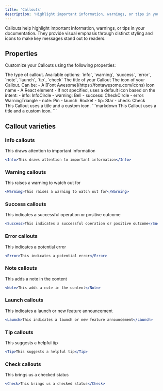 ```yaml
---
title: 'Callouts'
description: 'Highlight important information, warnings, or tips in your documentation.'
---
```


Callouts help highlight important information, warnings, or tips in your documentation. They provide visual emphasis through distinct styling and icons to make key messages stand out to readers.

## Properties

Customize your Callouts using the following properties:

<ParamField path="intent" type="string" required={true}>
  The type of callout. Available options: `info`, `warning`, `success`, `error`, `note`, `launch`, `tip`, `check`
</ParamField>

<ParamField path="title" type="string" required={false}>
  The title of your Callout
</ParamField>

<ParamField path="icon" type="string | ReactElement" required={false}>
  The icon of your Callout. Can be:
  - A [Font Awesome](https://fontawesome.com/icons) icon name
  - A React element
  - If not specified, uses a default icon based on the intent:
    - info: InfoCircle
    - warning: Bell
    - success: CheckCircle
    - error: WarningTriangle
    - note: Pin
    - launch: Rocket
    - tip: Star
    - check: Check
</ParamField>

<br />

<Tabs>
<Tab title="Callout">
<Tip title="Example Callout" icon="leaf">
This Callout uses a title and a custom icon. 
</Tip>
</Tab>
<Tab title="Markdown">
```markdown
<Tip title="Example Callout" icon="leaf">
This Callout uses a title and a custom icon. 
</Tip>
```
</Tab>
</Tabs>

## Callout varieties

### Info callouts

<Info>This draws attention to important information</Info>

```jsx
<Info>This draws attention to important information</Info>
```

### Warning callouts

<Warning>This raises a warning to watch out for</Warning>

```jsx
<Warning>This raises a warning to watch out for</Warning>
```

### Success callouts

<Success>This indicates a successful operation or positive outcome</Success>

```jsx
<Success>This indicates a successful operation or positive outcome</Success>
```

### Error callouts

<Error>This indicates a potential error</Error>

```jsx
<Error>This indicates a potential error</Error>
```

### Note callouts

<Note>This adds a note in the content</Note>

```jsx
<Note>This adds a note in the content</Note>
```

### Launch callouts

<Launch>This indicates a launch or new feature announcement</Launch>

```jsx
<Launch>This indicates a launch or new feature announcement</Launch>
```

### Tip callouts

<Tip>This suggests a helpful tip</Tip>

```jsx
<Tip>This suggests a helpful tip</Tip>
```

### Check callouts

<Check>This brings us a checked status</Check>

```jsx
<Check>This brings us a checked status</Check>
```

